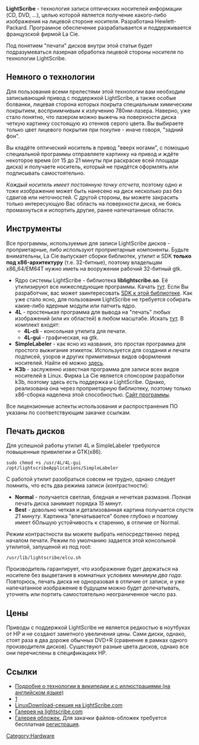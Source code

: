 '''LightScribe''' - технология записи оптических носителей информации (CD, DVD, ...), целью которой является получение какого-либо изображения на лицевой стороне носителя. Разработана Hewlett-Packard. Програмное обеспечение разрабатывается и поддерживается французской фирмой La Cie.

Под понятием "печати" дисков внутри этой статьи будет подразумеваться лазерная обработка лицевой стороны носителя по технологии LightScribe.

== Немного о технологии ==
Для пользования всеми прелестями этой технологии вам необходим записывающий привод с поддержкой LightScribe, а также особые  болванки, лицевая сторона которых покрыта специальным химическим покрытием, восприимчивым к излучению 780нм-лазера. Наверно, уже стало понятно, что лазером можно выжечь на поверхности диска четкую картинку состоящую из отенков серого цвета. Вы выбираете только цвет лицевого покрытия при покупке - иначе говоря, "задний фон".

Вы кладёте оптический носитель в привод "вверх ногами", с помощью специальной программы отправляете картинку на привод и ждёте некоторое время (от 15 до 21 минуты при раскраске всей площади диска) и получаете носитель, который не придётся оформлять или подписывать самостоятельно.

''Каждый носитель имеет постоянную точку отсчета'', поэтому одно и тоже изображение может быть нанесено на диск несколько раз без сдвигов или неточностей. С другой стороны, вы можете закрасить только интересующую Вас область на поверхности диска, не боясь промахнуться и испортить другие, ранее напечатанные области.

== Инструменты ==
Все программы, используемые для записи LightScribe дисков - проприетарные, либо используют проприетарные компоненты. Будьте внимательны, La Cie выпускает сборки библиотек, утилит и SDK '''только под x86-архитектуру''' (т.е. 32-битные), поэтому владельцам x86_64/EM64T нужно иметь на вооружении рабочий 32-битный gtk.
* Ядро системы LightScribe - библиотека '''liblightscribe.so'''. Её утилизируют все нижеследующие программы. Качать [http://www.lightscribe.com/downloadSection/linux/index.aspx?id=814 тут]. Если Вы разработчик, вас может заинтересовать [http://www.lightscribe.com/downloadSection/linux/index.aspx?id=816 SDK к этой библиотеке]. Как уже стало ясно, для пользования LightScribe не требуется собирать какие-либо ядерные модули или патчить ядро.
* '''4L''' - простенькая программа для вывода на "печать" любых изображений (или их областей) в любом масштабе. Искать [http://www.lacie.com/support/drivers/driver.htm?id=10094 тут]. В комплект входят:
** '''4L-cli''' - консольная утилита для печати.
** '''4L-gui''' - графическая, на gtk.
* '''SimpleLabeler''' - как ясно из названия, это простая программа для простого выжигания этикеток. Используется для создания и печати подписей, узоров и других примитивных видов оформления носителей. Найти её можно [http://www.lightscribe.com/downloadSection/linux/index.aspx?id=815 здесь].
* '''K3b''' - заслуженно известная программа для записи всех видов носителей в Linux. Фирма La Cie является спонсором разработки k3b, поэтому здесь есть поддержка и LightScribe. Однако, реализована она через проприетарную библиотеку, поэтому только x86-сборка наделена этой способностью. [http://www.k3b.org Сайт программы].
Все лицензионные аспекты использования и распространения ПО указаны по соответствующим закачке ссылкам.
== Печать дисков ==
Для успешной работы утилит 4L и SimpleLabeler требуются повышенные привилегии и GTK(x86).
<pre>sudo chmod +s /usr/4L/4L-gui /opt/lightscribeApplications/SimpleLabeler</pre>

С работой утилит разобраться совсем не трудно, однако следует помнить, что есть два режима записи (контрастности):
* '''Normal''' - получается светлая, бледная и нечеткая размазня. Полная печать диска занимает порядка ''15 минут''.
* '''Best''' - довольно четкая и детализованная картина получается спустя ''21 минуту''. Картинка "впечатывается" более глубоко и поэтому имеет бОльшую устойчивость к старению, в отличие от Normal.

Режим контрастности вы можете выбрать непосредственно перед началом печати. Режим по умолчанию задается этой консольной утилитой, запущеной из под root: <pre>/usr/lib/lightscribe/elcu.sh</pre>

Производитель гарантирует, что изображение будет держаться на носителе без выцветания в комнатных условиях минимум ''два года''. Повторюсь, печать диска не одноразовая в отличие от записи, и уже напечатанное изображение в будущем можно будет допечатывать, уточнять или портить самостоятельно неограниченное число раз.
== Цены ==
Приводы с поддержкой LightScribe не является редкостью в ноутбуках от HP и не создают заметного увеличения цены. Сами диски, однако, стоят раза в два дороже обычных DVD+R (сравнение в рамках одного производителя дисков). Существуют разные цвета дисков, однако все они перечислены в спецификациях HP.

== Ссылки ==
* [http://en.wikipedia.org/wiki/LightScribe Подробне о технологии в википедии и с иллюстрациями (на английском языке)]
* [http://www.lightscribe.com/]
* [http://www.lightscribe.com/downloadSection/linux/index.aspx LinuxDownload-секция на LightScribe.com]
* [http://www.lightscribe.com/ideas/labelgallery.aspx?id=219 Галерея на lightscribe.com]
* [http://www.lightscribecovers.com/ Галерея обложек.] Для закачки файлов-обложек требуется бесплатная [http://www.lightscribecovers.com/register.php регистрация].


[[Category:Hardware]]